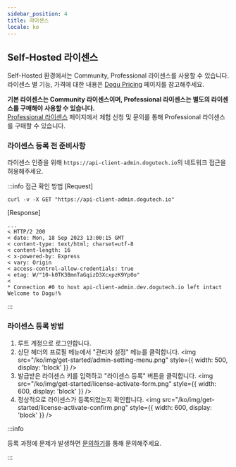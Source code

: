 ```yaml
---
sidebar_position: 4
title: 라이센스
locale: ko
---
```


## Self-Hosted 라이센스

Self-Hosted 환경에서는 Community, Professional 라이센스를 사용할 수 있습니다.  
라이센스 별 기능, 가격에 대한 내용은 [Dogu Pricing](https://dogutech.io/pricing?type=self-hosted) 페이지를 참고해주세요.

**기본 라이센스는 Community 라이센스이며, Professional 라이센스는 별도의 라이센스를 구매해야 사용할 수 있습니다.**  
[Professional 라이센스](https://dogutech.io/pricing?type=self-hosted) 페이지에서 체험 신청 및 문의를 통해 Professional 라이센스를 구매할 수 있습니다.

### 라이센스 등록 전 준비사항

라이센스 인증을 위해 `https://api-client-admin.dogutech.io`의 네트워크 접근을 허용해주세요.

:::info 접근 확인 방법
[Request]

```
curl -v -X GET "https://api-client-admin.dogutech.io"
```

[Response]

```
...
< HTTP/2 200
< date: Mon, 18 Sep 2023 13:00:15 GMT
< content-type: text/html; charset=utf-8
< content-length: 16
< x-powered-by: Express
< vary: Origin
< access-control-allow-credentials: true
< etag: W/"10-k0TK3BmnTaGqizD3XcxpzK9Yp0o"
<
* Connection #0 to host api-client-admin.dev.dogutech.io left intact
Welcome to Dogu!%
```

:::

### 라이센스 등록 방법

1. 루트 계정으로 로그인합니다.
2. 상단 헤더의 프로필 메뉴에서 "관리자 설정" 메뉴를 클릭합니다.
   <img
     src="/ko/img/get-started/admin-setting-menu.png"
     style={{ width: 500, display: 'block' }}
   />
3. 발급받은 라이센스 키를 입력하고 "라이센스 등록" 버튼을 클릭합니다.
   <img
     src="/ko/img/get-started/license-activate-form.png"
     style={{ width: 600, display: 'block' }}
   />
4. 정상적으로 라이센스가 등록되었는지 확인합니다.
   <img
     src="/ko/img/get-started/license-activate-confirm.png"
     style={{ width: 600, display: 'block' }}
   />

:::info

등록 과정에 문제가 발생하면 [문의하기](https://dogutech.io/contact-us)를 통해 문의해주세요.

:::
